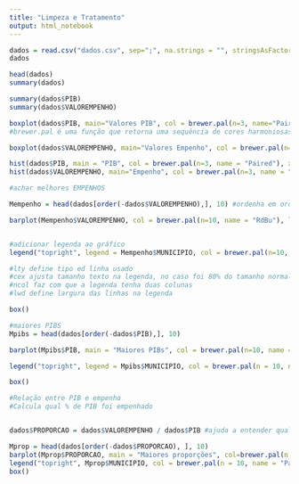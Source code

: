 ---
title: "Limpeza e Tratamento"
output: html_notebook
---

```{r}
dados = read.csv("dados.csv", sep=";", na.strings = "", stringsAsFactors = T)
dados

```

```{r}
head(dados)
summary(dados)
```
```{r}
summary(dados$PIB)
summary(dados$VALOREMPENHO)
```
```{r}
boxplot(dados$PIB, main="Valores PIB", col = brewer.pal(n=3, name="Paired"), outline = F) #main é o titulo, col é a cor que usamos
#brewer.pal é uma função que retorna uma sequência de cores harmoniosas. O argumento n = 3 significa que você quer 3 cores da paleta.name = "Paired" indica o nome da paleta de cores 

boxplot(dados$VALOREMPENHO, main="Valores Empenho", col = brewer.pal(n=3, name = "Pastel1"), outline = F)

hist(dados$PIB, main = "PIB", col = brewer.pal(n=3, name = "Paired"), xlab = "Valores" ,outline=F)
hist(dados$VALOREMPENHO, main="Empenho", col = brewer.pal(n=3, name = "Pastel1"), outline = F, xlab = "Valores")
```
```{r}
#achar melhores EMPENHOS

Mempenho = head(dados[order(-dados$VALOREMPENHO),], 10) #ordenha em ordem DECRESCENTE e seleciona os dez primeiros registros

barplot(Mempenho$VALOREMPENHO, col = brewer.pal(n=10, name = "RdBu"), las=2, main ="Maiores Empenhos") #coluna do Mempenho


#adicionar legenda ao gráfico
legend("topright", legend = Mempenho$MUNICIPIO, col = brewer.pal(n=10, name = "RdBu"), lty = 1:2, cex = 0.8, ncol = 2, lwd = 4)

#lty define tipo ed linha usado
#cex ajusta tamanho texto na legenda, no caso foi 80% do tamanho normal
#ncol faz com que a legenda tenha duas colunas
#lwd define largura das linhas na legenda

box()
```
```{r} 
#maiores PIBS
Mpibs = head(dados[order(-dados$PIB),], 10)

barplot(Mpibs$PIB, main = "Maiores PIBs", col = brewer.pal(n=10, name = "Spectral"), las=2)

legend("topright", legend = Mpibs$MUNICIPIO, col = brewer.pal(n = 10, name = "Spectral"), lty=1:2, cex=0.8, ncol = 2,lwd=4)

box()
```


```{r}
#Relação entre PIB e empenho
#Calcula qual % de PIB foi empenhado


dados$PROPORCAO = dados$VALOREMPENHO / dados$PIB #ajuda a entender qual porcentagem do PIB está sendo utilizada para cumprir compromissos financeiros, como contratos, obras públicas, ou despesas governamentais.

Mprop = head(dados[order(-dados$PROPORCAO), ], 10)
barplot(Mprop$PROPORCAO, main = "Maiores proporções", col=brewer.pal(n = 10, name = "Paired"),las=2 )
legend("topright", Mprop$MUNICIPIO, col = brewer.pal(n = 10, name = "Paired"), lty=1:2, cex=0.8, ncol = 2,lwd=4)
box()
```

